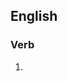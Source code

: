 ==English==

===Verb===
{{en-verb|[[hold]]<,,held> [[all]] the [[ace]]s}}

# {{alternative form of|en|hold the cards}}